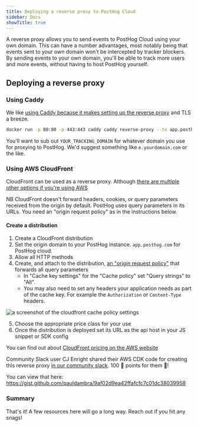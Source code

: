 ```yaml
---
title: Deploying a reverse proxy to PostHog Cloud
sidebar: Docs
showTitle: true
---
```


A reverse proxy allows you to send events to PostHog Cloud using your own domain.
This can have a number advantages, most notably being that events sent to your own domain won't be intercepted by tracker blockers.
By sending events to your own domain, you'll be able to track more users and more events, without having to host PostHog yourself.

## Deploying a reverse proxy

### Using Caddy

We like [using Caddy because it makes setting up the reverse proxy](https://caddyserver.com/docs/quick-starts/reverse-proxy) and TLS a breeze.

```bash
docker run -p 80:80 -p 443:443 caddy caddy reverse-proxy --to app.posthog.com:443 --from <YOUR_TRACKING_DOMAIN>
```

You'll want to sub out `YOUR_TRACKING_DOMAIN` for whatever domain you use for proxying to PostHog. We'd suggest something like `e.yourdomain.com` or the like.

### Using AWS CloudFront

CloudFront can be used as a reverse proxy. Although [there are multiple other options if you're using AWS](https://aws.amazon.com/blogs/architecture/serving-content-using-fully-managed-reverse-proxy-architecture/)

NB CloudFront doesn't forward headers, cookies, or query parameters received from the origin by default. PostHog uses query parameters in its URLs. You need an "origin request policy" as in the instructions below.

#### Create a distribution

1. Create a CloudFront distribution
2. Set the origin domain to your PostHog instance. `app.posthog.com` for PostHog cloud.
3. Allow all HTTP methods
4. Create, and attach to the distribution, [an "origin request policy"](https://docs.aws.amazon.com/AmazonCloudFront/latest/DeveloperGuide/controlling-origin-requests.html#origin-request-create-origin-request-policy) that forwards all query parameters
    * In "Cache key settings" for the "Cache policy" set "Query strings" to "All".
    * You may also need to set any headers your application needs as part of the cache key. For example the `Authorization` or `Content-Type` headers.


<img src={diagram} alt="a screenshot of the cloudfront cache policy settings" />

5. Choose the appropriate price class for your use
6. Once the distribution is deployed set its URL as the api host in your JS snippet or SDK config

You can find out about [CloudFront pricing on the AWS website](https://aws.amazon.com/cloudfront/pricing/)

Community Slack user CJ Enright shared their AWS CDK code for creating this reverse proxy [in our community slack](https://posthogusers.slack.com/archives/CTLTM70RM/p1657732914776719). 100 🦔 points for them 💖!

You can view that here: https://gist.github.com/pauldambra/9af02d9ea42ffafcfc7c01dc38039958

### Summary
That's it! A few resources here will go a long way. Reach out if you hit any snags!
